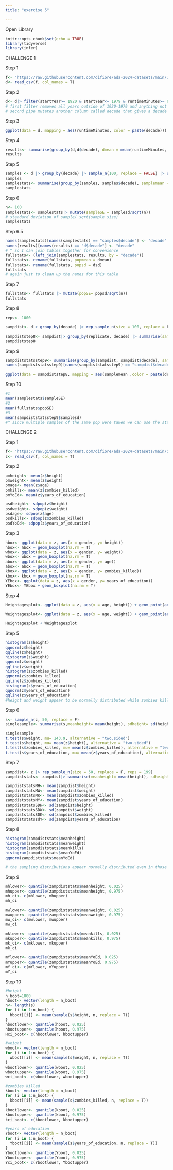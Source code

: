 ```yaml
---
title: "exercise 5"

---
```

Open Library
```r
knitr::opts_chunk$set(echo = TRUE)
library(tidyverse)
library(infer)
```

CHALLENGE 1

Step 1
```r
f<- "https://raw.githubusercontent.com/difiore/ada-2024-datasets/main/IMDB-movies.csv"
d<- read_csv(f, col_names = T)
```

Step 2
```r
d<- d|> filter(startYear>= 1920 & startYear<= 1979 & runtimeMinutes>= 60 & runtimeMinutes<= 180) |> mutate(decade = case_when(startYear<1930 ~ "20s", startYear< 1940 ~ "30s", startYear<1950 ~ "40s", startYear<1960 ~ "50s", startYear<1970 ~ "60s", startYear<=1979 ~"70s"))
# first filter removes all years outside of 1920-1979 and anything not between 60 and 180 minutes
# second pipe mutates another column called decade that gives a decade label to each group of startyears
```

Step 3
```r
ggplot(data = d, mapping = aes(runtimeMinutes, color = paste(decade))) + geom_histogram(binwidth = 0.5) + facet_wrap(~d$decade)
```
Step 4
```r

results<- summarise(group_by(d,d$decade), dmean = mean(runtimeMinutes, na.rm = T), dsd= sd(runtimeMinutes, na.rm = T))
results
```

Step 5
```r
samples <- d |> group_by(decade) |> sample_n(100, replace = FALSE) |> ungroup()
samples
samplestats<- summarise(group_by(samples, samples$decade), samplemean = mean(runtimeMinutes, na.rm = T), samplesd = sd(runtimeMinutes, na.rm = T))
samplestats
```

Step 6
```r
n<- 100
samplestats<- samplestats|> mutate(sampleSE = samplesd/sqrt(n))
# standard deviation of sample/ sqrt(sample size)
samplestats
```

Step 6.5
```r
names(samplestats)[names(samplestats) == "samples$decade"] <- "decade"
names(results)[names(results) == "d$decade"] <- "decade"
# ^ so I can join tables together for convenience
fullstats<- (left_join(samplestats, results, by = "decade"))
fullstats<- rename(fullstats, popmean = dmean)
fullstats<- rename(fullstats, popsd = dsd)
fullstats
# again just to clean up the names for this table
```

Step 7
```r
fullstats<- fullstats |> mutate(popSE= popsd/sqrt(n))
fullstats
```

Step 8
```r
reps<- 1000

sampdist<- d|> group_by(decade) |> rep_sample_n(size = 100, replace = F, reps = 1000, prob = NULL) 

sampdiststep8<- sampdist|> group_by(replicate, decade) |> summarise(samplemean = mean(runtimeMinutes, na.rm=T), samplesd = sd(runtimeMinutes, na.rm = T))
sampdiststep8

```


Step 9
```r
sampdiststatsstep9<- summarise(group_by(sampdist, sampdist$decade), samplemean = mean(runtimeMinutes, na.rm = T), samplesd = sd(runtimeMinutes, na.rm = T))
names(sampdiststatsstep9)[names(sampdiststatsstep9) == "sampdist$decade"] <- "decade"

ggplot(data = sampdiststep8, mapping = aes(samplemean ,color = paste(decade))) + geom_histogram(binwidth = 0.5) + facet_wrap(~sampdiststep8$decade)
```


Step 10
```r
#1
mean(samplestats$sampleSE)
#2
mean(fullstats$popSE)
#3
mean(sampdiststatsstep9$samplesd) 
#^ since multiple samples of the same pop were taken we can use the standard deviaiton of the entire distribution
```


CHALLENGE 2

Step 1
```r
f<- "https://raw.githubusercontent.com/difiore/ada-2024-datasets/main/zombies.csv"
z<- read_csv(f, col_names = T)
```


Step 2
```r
pmheight<- mean(z$height)
pmweight<- mean(z$weight)
pmage<- mean(z$age)
pmkills<- mean(z$zombies_killed)
pmYoEd<- mean(z$years_of_education)

psdheight<- sdpop(z$height)
psdweight<- sdpop(z$weight)
psdage<- sdpop(z$age)
psdkills<- sdpop(z$zombies_killed)
psdYoEd<- sdpop(z$years_of_education)

```


Step 3
```r
hbox<- ggplot(data = z, aes(x = gender, y= height))
hbox<- hbox + geom_boxplot(na.rm = T)
wbox<- ggplot(data = z, aes(x = gender, y= weight))
wbox<- wbox + geom_boxplot(na.rm = T)
abox<- ggplot(data = z, aes(x = gender, y= age))
abox<- abox + geom_boxplot(na.rm = T)
kbox<- ggplot(data = z, aes(x = gender, y= zombies_killed))
kbox<- kbox + geom_boxplot(na.rm = T)
YEbox<- ggplot(data = z, aes(x = gender, y= years_of_education))
YEbox<- YEbox + geom_boxplot(na.rm = T)
```


Step 4
```r

Heightagesplot<- ggplot(data = z, aes(x = age, height)) + geom_point(aes(color = factor(gender)), na.rm = T)

Weightagesplot<- ggplot(data = z, aes(x = age, weight)) + geom_point(aes(color = factor(gender)), na.rm = T)

Heightagesplot + Weightagesplot
```


Step 5
```r

histogram(z$height)
qqnorm(z$height)
qqline(z$height)
histogram(z$weight)
qqnorm(z$weight)
qqline(z$weight)
histogram(z$zombies_killed)
qqnorm(z$zombies_killed)
qqline(z$zombies_killed)
histogram(z$years_of_education)
qqnorm(z$years_of_education)
qqline(z$years_of_education)
#height and weight appear to be normally distributed while zombies killed and years of education appear to not be normally distributed based on the qqnorm and qqlines
```


Step 6
```r
s<- sample_n(z, 50, replace = F)
singlesample<- summarise(s,meanheight= mean(height), sdheight= sd(height),SEheight= sdheight/sqrt(50), meanweight = mean(weight), sdweight= sd(weight),SEweight= sdweight/sqrt(50), meankills= mean(zombies_killed), sdkills= sd(zombies_killed), SEkills= sdkills/sqrt(50), meanYoEd= mean(years_of_education), sdYoEd= sd(years_of_education), SEYoEd= sdYoEd/sqrt(50))

singlesample
t.test(s$weight, mu= 143.9, alternative = "two.sided")
t.test(s$height, mu= mean(z$height), alternative = "two.sided")
t.test(s$zombies_killed, mu= mean(z$zombies_killed), alternative = "two.sided")
t.test(s$years_of_education, mu= mean(z$years_of_education), alternative = "two.sided")

```

Step 7 
```r
zampdist<- z |> rep_sample_n(size = 50, replace = F, reps = 199)
zampdiststats<- zampdist|> summarise(meanheight= mean(height), sdheight= sd(height),SEheight= sdheight/sqrt(50), meanweight = mean(weight), sdweight= sd(weight),SEweight= sdweight/sqrt(50), meankills= mean(zombies_killed), sdkills= sd(zombies_killed), SEkills= sdkills/sqrt(50), meanYoEd= mean(years_of_education), sdYoEd= sd(years_of_education), SEYoEd= sdYoEd/sqrt(50))

zampdiststatsMH<- mean(zampdist$height)
zampdiststatsMW<- mean(zampdist$weight)
zampdiststatsMK<- mean(zampdist$zombies_killed)
zampdiststatsMY<- mean(zampdist$years_of_education)
zampdiststatsSDH<- sd(zampdist$height)
zampdiststatsSDW<- sd(zampdist$weight)
zampdiststatsSDK<- sd(zampdist$zombies_killed)
zampdiststatssdY<- sd(zampdist$years_of_education)

```


Step 8
```r
histogram(zampdiststats$meanheight)
histogram(zampdiststats$meanweight)
histogram(zampdiststats$meankills)
histogram(zampdiststats$meanYoEd)
qqnorm(zampdiststats$meanYoEd)

# the sampling distributions appear normally distributed even in those that were not originally normally distributed
```


Step 9
```r

mhlower<- quantile(zampdiststats$meanheight, 0.025)
mhupper<- quantile(zampdiststats$meanheight, 0.975)
mh_ci<- c(mhlower, mhupper)
mh_ci

mwlower<- quantile(zampdiststats$meanweight, 0.025)
mwupper<- quantile(zampdiststats$meanweight, 0.975)
mw_ci<- c(mwlower, mwupper)
mw_ci

mklower<- quantile(zampdiststats$meankills, 0.025)
mkupper<- quantile(zampdiststats$meankills, 0.975)
mk_ci<- c(mklower, mkupper)
mk_ci

mYlower<- quantile(zampdiststats$meanYoEd, 0.025)
mYupper<- quantile(zampdiststats$meanYoEd, 0.975)
mY_ci<- c(mYlower, mYupper)
mY_ci
```


Step 10
```r
#height
n_boot=1000
hboot<- vector(length = n_boot)
n<- length(s) 
for (i in 1:n_boot) {
  hboot[[i]] <- mean(sample(s$height, n, replace = T))
} 
hbootlower<- quantile(hboot, 0.025)
hbootupper<- quantile(hboot, 0.975)
Hci_boot<- c(hbootlower, hbootupper)

#weight
wboot<- vector(length = n_boot)
for (i in 1:n_boot) {
  wboot[[i]] <- mean(sample(s$weight, n, replace = T))
} 
wbootlower<- quantile(wboot, 0.025)
wbootupper<- quantile(wboot, 0.975)
wci_boot<- c(wbootlower, wbootupper)

#zombies killed
kboot<- vector(length = n_boot)
for (i in 1:n_boot) {
  kboot[[i]] <- mean(sample(s$zombies_killed, n, replace = T))
} 
kbootlower<- quantile(kboot, 0.025)
kbootupper<- quantile(kboot, 0.975)
kci_boot<- c(kbootlower, kbootupper)

#years of education
Yboot<- vector(length = n_boot)
for (i in 1:n_boot) {
  Yboot[[i]] <- mean(sample(s$years_of_education, n, replace = T))
} 
Ybootlower<- quantile(Yboot, 0.025)
Ybootupper<- quantile(Yboot, 0.975)
Yci_boot<- c(Ybootlower, Ybootupper)



```